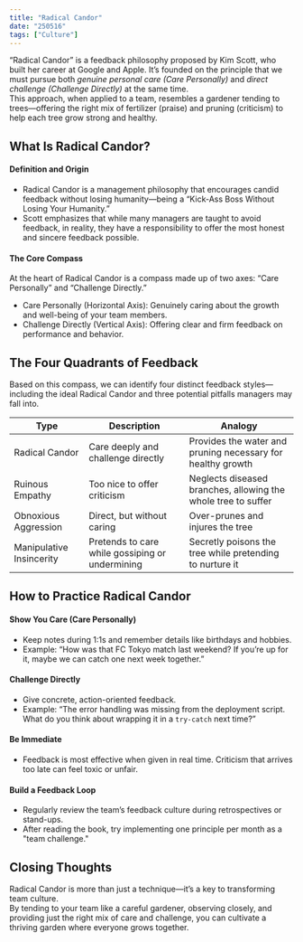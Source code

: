 ```yaml
---
title: "Radical Candor"
date: "250516"
tags: ["Culture"]
---
```


“Radical Candor” is a feedback philosophy proposed by Kim Scott, who built her career at Google and Apple. It’s founded on the principle that we must pursue both _genuine personal care (Care Personally)_ and _direct challenge (Challenge Directly)_ at the same time.  
This approach, when applied to a team, resembles a gardener tending to trees—offering the right mix of fertilizer (praise) and pruning (criticism) to help each tree grow strong and healthy.

## What Is Radical Candor?

#### Definition and Origin

- Radical Candor is a management philosophy that encourages candid feedback without losing humanity—being a “Kick-Ass Boss Without Losing Your Humanity.”
- Scott emphasizes that while many managers are taught to avoid feedback, in reality, they have a responsibility to offer the most honest and sincere feedback possible.

#### The Core Compass

At the heart of Radical Candor is a compass made up of two axes: “Care Personally” and “Challenge Directly.”

- Care Personally (Horizontal Axis): Genuinely caring about the growth and well-being of your team members.
- Challenge Directly (Vertical Axis): Offering clear and firm feedback on performance and behavior.

## The Four Quadrants of Feedback

Based on this compass, we can identify four distinct feedback styles—including the ideal Radical Candor and three potential pitfalls managers may fall into.

| Type                     | Description                                     | Analogy                                                       |
| ------------------------ | ----------------------------------------------- | ------------------------------------------------------------- |
| Radical Candor           | Care deeply and challenge directly              | Provides the water and pruning necessary for healthy growth   |
| Ruinous Empathy          | Too nice to offer criticism                     | Neglects diseased branches, allowing the whole tree to suffer |
| Obnoxious Aggression     | Direct, but without caring                      | Over-prunes and injures the tree                              |
| Manipulative Insincerity | Pretends to care while gossiping or undermining | Secretly poisons the tree while pretending to nurture it      |

## How to Practice Radical Candor

#### Show You Care (Care Personally)

- Keep notes during 1:1s and remember details like birthdays and hobbies.
- Example: “How was that FC Tokyo match last weekend? If you’re up for it, maybe we can catch one next week together.”

#### Challenge Directly

- Give concrete, action-oriented feedback.
- Example: “The error handling was missing from the deployment script. What do you think about wrapping it in a `try-catch` next time?”

#### Be Immediate

- Feedback is most effective when given in real time. Criticism that arrives too late can feel toxic or unfair.

#### Build a Feedback Loop

- Regularly review the team’s feedback culture during retrospectives or stand-ups.
- After reading the book, try implementing one principle per month as a "team challenge."

## Closing Thoughts

Radical Candor is more than just a technique—it’s a key to transforming team culture.  
By tending to your team like a careful gardener, observing closely, and providing just the right mix of care and challenge, you can cultivate a thriving garden where everyone grows together.

